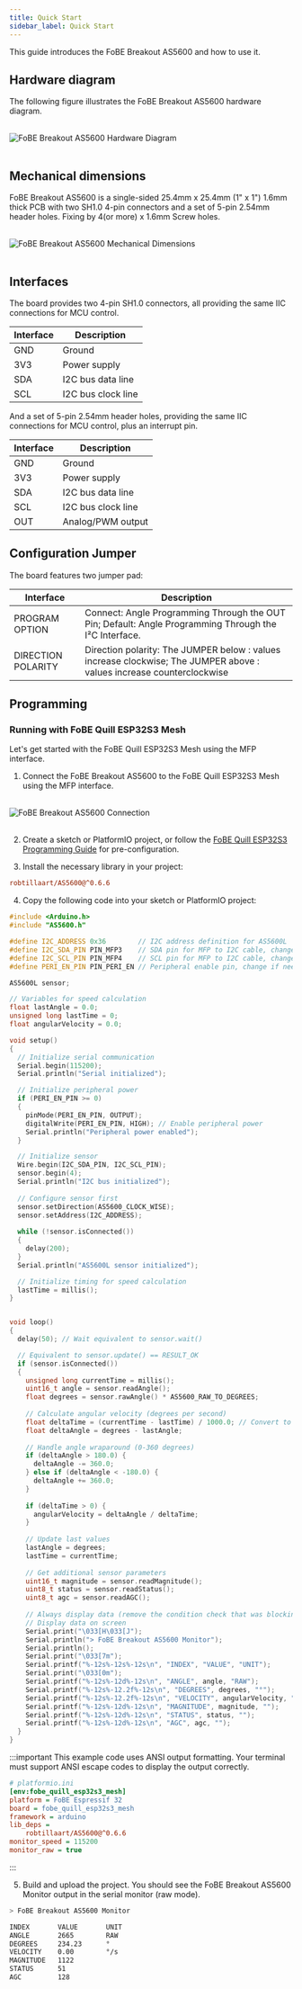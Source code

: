 ```yaml
---
title: Quick Start
sidebar_label: Quick Start
---
```


This guide introduces the FoBE Breakout AS5600 and how to use it.

## Hardware diagram

The following figure illustrates the FoBE Breakout AS5600 hardware diagram.

<br/>
<div style={{ textAlign: 'center' }}>
  <img src="/img/products/f2206-r1a.digram.png" alt="FoBE Breakout AS5600 Hardware Diagram" style={{ width: '80%', height: 'auto' }} />
</div>
<br/>

## Mechanical dimensions

FoBE Breakout AS5600 is a single-sided 25.4mm x 25.4mm (1" x 1") 1.6mm thick PCB with two SH1.0 4-pin connectors and a set of 5-pin 2.54mm header holes. Fixing by 4(or more) x 1.6mm Screw holes.

<br/>
<div style={{ textAlign: 'center' }}>
  <img src="/img/products/f2206-r1a.dimensions.png" alt="FoBE Breakout AS5600 Mechanical Dimensions" style={{ width: '80%', height: 'auto' }} />
</div>
<br/>

## Interfaces

The board provides two 4-pin SH1.0 connectors, all providing the same IIC connections for MCU control.

  |Interface                           |Description |
  |-------------------------------|---------|
  |GND  |Ground       |
  |3V3 |Power supply       |
  |SDA |I2C bus data line       |
  |SCL |I2C bus clock line       |

And a set of 5-pin 2.54mm header holes, providing the same IIC connections for MCU control, plus an interrupt pin.

  |Interface                           |Description |
  |-------------------------------|---------|
  |GND  |Ground       |
  |3V3 |Power supply       |
  |SDA |I2C bus data line       |
  |SCL |I2C bus clock line       |
  |OUT |Analog/PWM output|

## Configuration Jumper

The board features two jumper pad:

|Interface                           |Description |
|-------------------------------|---------|
|PROGRAM OPTION |Connect: Angle Programming Through the OUT Pin; Default: Angle Programming Through the I²C Interface. |
|DIRECTION POLARITY| Direction polarity: The JUMPER below : values increase clockwise; The JUMPER above : values increase counterclockwise |

## Programming

### Running with FoBE Quill ESP32S3 Mesh

Let's get started with the FoBE Quill ESP32S3 Mesh using the MFP interface.

1. Connect the FoBE Breakout AS5600 to the FoBE Quill ESP32S3 Mesh using the MFP interface.
<br/>
<div style={{ textAlign: 'center' }}>
  <img src="/img/products/f2206-r1a.connection.png" alt="FoBE Breakout AS5600 Connection" style={{ width: '80%', height: 'auto' }} />
</div>
<br/>

2. Create a sketch or PlatformIO project, or follow the [FoBE Quill ESP32S3 Programming Guide](/product/f1102/programming) for pre-configuration.

3. Install the necessary library in your project:
```ini
robtillaart/AS5600@^0.6.6
```

4. Copy the following code into your sketch or PlatformIO project:
```cpp
#include <Arduino.h>
#include "AS5600.h"

#define I2C_ADDRESS 0x36        // I2C address definition for AS5600L
#define I2C_SDA_PIN PIN_MFP3    // SDA pin for MFP to I2C cable, change if needed
#define I2C_SCL_PIN PIN_MFP4    // SCL pin for MFP to I2C cable, change if needed
#define PERI_EN_PIN PIN_PERI_EN // Peripheral enable pin, change if needed

AS5600L sensor;

// Variables for speed calculation
float lastAngle = 0.0;
unsigned long lastTime = 0;
float angularVelocity = 0.0;

void setup()
{
  // Initialize serial communication
  Serial.begin(115200);
  Serial.println("Serial initialized");

  // Initialize peripheral power
  if (PERI_EN_PIN >= 0)
  {
    pinMode(PERI_EN_PIN, OUTPUT);
    digitalWrite(PERI_EN_PIN, HIGH); // Enable peripheral power
    Serial.println("Peripheral power enabled");
  }

  // Initialize sensor
  Wire.begin(I2C_SDA_PIN, I2C_SCL_PIN);
  sensor.begin(4);
  Serial.println("I2C bus initialized");
  
  // Configure sensor first
  sensor.setDirection(AS5600_CLOCK_WISE);
  sensor.setAddress(I2C_ADDRESS);
  
  while (!sensor.isConnected())
  {
    delay(200);
  }
  Serial.println("AS5600L sensor initialized");

  // Initialize timing for speed calculation
  lastTime = millis();
}


void loop()
{
  delay(50); // Wait equivalent to sensor.wait()

  // Equivalent to sensor.update() == RESULT_OK
  if (sensor.isConnected())
  {
    unsigned long currentTime = millis();
    uint16_t angle = sensor.readAngle();
    float degrees = sensor.rawAngle() * AS5600_RAW_TO_DEGREES;
    
    // Calculate angular velocity (degrees per second)
    float deltaTime = (currentTime - lastTime) / 1000.0; // Convert to seconds
    float deltaAngle = degrees - lastAngle;
    
    // Handle angle wraparound (0-360 degrees)
    if (deltaAngle > 180.0) {
      deltaAngle -= 360.0;
    } else if (deltaAngle < -180.0) {
      deltaAngle += 360.0;
    }
    
    if (deltaTime > 0) {
      angularVelocity = deltaAngle / deltaTime;
    }
    
    // Update last values
    lastAngle = degrees;
    lastTime = currentTime;
    
    // Get additional sensor parameters
    uint16_t magnitude = sensor.readMagnitude();
    uint8_t status = sensor.readStatus();
    uint8_t agc = sensor.readAGC();
    
    // Always display data (remove the condition check that was blocking output)
    // Display data on screen
    Serial.print("\033[H\033[J");
    Serial.println("> FoBE Breakout AS5600 Monitor");
    Serial.println();
    Serial.print("\033[7m");
    Serial.printf("%-12s%-12s%-12s\n", "INDEX", "VALUE", "UNIT");
    Serial.print("\033[0m");
    Serial.printf("%-12s%-12d%-12s\n", "ANGLE", angle, "RAW");
    Serial.printf("%-12s%-12.2f%-12s\n", "DEGREES", degrees, "°");
    Serial.printf("%-12s%-12.2f%-12s\n", "VELOCITY", angularVelocity, "°/s");
    Serial.printf("%-12s%-12d%-12s\n", "MAGNITUDE", magnitude, "");
    Serial.printf("%-12s%-12d%-12s\n", "STATUS", status, "");
    Serial.printf("%-12s%-12d%-12s\n", "AGC", agc, "");
  }
}
```

:::important
This example code uses ANSI output formatting. Your terminal must support ANSI escape codes to display the output correctly.

```ini
# platformio.ini
[env:fobe_quill_esp32s3_mesh]
platform = FoBE Espressif 32
board = fobe_quill_esp32s3_mesh
framework = arduino
lib_deps = 
	robtillaart/AS5600@^0.6.6
monitor_speed = 115200
monitor_raw = true
```
:::

5. Build and upload the project. You should see the FoBE Breakout AS5600 Monitor output in the serial monitor (raw mode).

```bash
> FoBE Breakout AS5600 Monitor

INDEX       VALUE       UNIT        
ANGLE       2665        RAW         
DEGREES     234.23      °          
VELOCITY    0.00        °/s        
MAGNITUDE   1122                    
STATUS      51                      
AGC         128                              
```